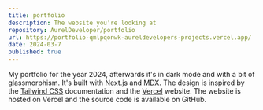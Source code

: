 ```yaml
---
title: portfolio
description: The website you're looking at
repository: AurelDeveloper/portfolio
url: https://portfolio-qmlpqonwk-aureldevelopers-projects.vercel.app/
date: 2024-03-7
published: true
---
```



My portfolio for the year 2024, afterwards it's in dark mode and with a bit of glassmorphism.
It's built with [Next.js](https://nextjs.org/) and [MDX](https://mdxjs.com/). The design is inspired by the [Tailwind CSS](https://tailwindcss.com/) documentation and the [Vercel](https://vercel.com/) website. The website is hosted on Vercel and the source code is available on GitHub.
